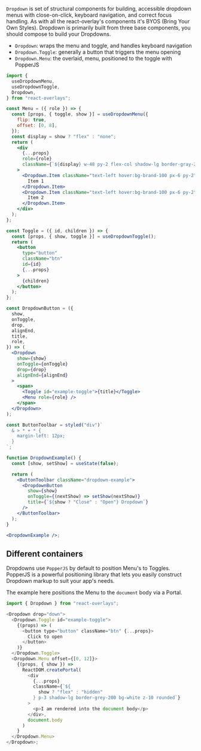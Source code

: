 `Dropdown` is set of structural components for building, accessible dropdown menus with close-on-click,
keyboard navigation, and correct focus handling. As with all the react-overlay's
components it's BYOS (Bring Your Own Styles). Dropdown is primarily
built from three base components, you should compose to build your Dropdowns.

- `Dropdown`: wraps the menu and toggle, and handles keyboard navigation
- `Dropdown.Toggle`: generally a button that triggers the menu opening
- `Dropdown.Menu`: the overlaid, menu, positioned to the toggle with PopperJS

```jsx
import {
  useDropdownMenu,
  useDropdownToggle,
  Dropdown,
} from "react-overlays";

const Menu = ({ role }) => {
  const [props, { toggle, show }] = useDropdownMenu({
    flip: true,
    offset: [0, 8],
  });
  const display = show ? "flex" : "none";
  return (
    <div
      {...props}
      role={role}
      className={`${display} w-48 py-2 flex-col shadow-lg border-gray-200 bg-white z-10 rounded`}
    >
      <Dropdown.Item className="text-left hover:bg-brand-100 px-6 py-2">
        Item 1
      </Dropdown.Item>
      <Dropdown.Item className="text-left hover:bg-brand-100 px-6 py-2">
        Item 2
      </Dropdown.Item>
    </div>
  );
};

const Toggle = ({ id, children }) => {
  const [props, { show, toggle }] = useDropdownToggle();
  return (
    <button
      type="button"
      className="btn"
      id={id}
      {...props}
    >
      {children}
    </button>
  );
};

const DropdownButton = ({
  show,
  onToggle,
  drop,
  alignEnd,
  title,
  role,
}) => (
  <Dropdown
    show={show}
    onToggle={onToggle}
    drop={drop}
    alignEnd={alignEnd}
  >
    <span>
      <Toggle id="example-toggle">{title}</Toggle>
      <Menu role={role} />
    </span>
  </Dropdown>
);

const ButtonToolbar = styled("div")`
  & > * + * {
    margin-left: 12px;
  }
`;

function DropdownExample() {
  const [show, setShow] = useState(false);

  return (
    <ButtonToolbar className="dropdown-example">
      <DropdownButton
        show={show}
        onToggle={(nextShow) => setShow(nextShow)}
        title={`${show ? "Close" : "Open"} Dropdown`}
      />
    </ButtonToolbar>
  );
}

<DropdownExample />;
```

## Different containers

Dropdowns use `PopperJS` by default to position Menu's to Toggles. PopperJS is a
powerful positioning library that lets you easily construct Dropdown markup to suit
your app's needs.

The example here positions the Menu to the `document` body via a Portal.

```js
import { Dropdown } from "react-overlays";

<Dropdown drop="down">
  <Dropdown.Toggle id="example-toggle">
    {(props) => (
      <button type="button" className="btn" {...props}>
        Click to open
      </button>
    )}
  </Dropdown.Toggle>
  <Dropdown.Menu offset={[0, 12]}>
    {(props, { show }) =>
      ReactDOM.createPortal(
        <div
          {...props}
          className={`${
            show ? "flex" : "hidden"
          } p-3 shadow-lg border-grey-200 bg-white z-10 rounded`}
        >
          <p>I am rendered into the document body</p>
        </div>,
        document.body
      )
    }
  </Dropdown.Menu>
</Dropdown>;
```
